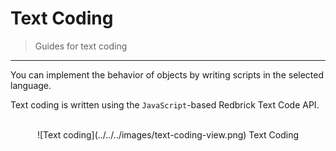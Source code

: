 
# Text Coding

> Guides for text coding

---

You can implement the behavior of objects by writing scripts in the selected language.

Text coding is written using the `JavaScript`-based Redbrick Text Code API.

<br />
<center> ![Text coding](../../../images/text-coding-view.png) Text Coding </center>
